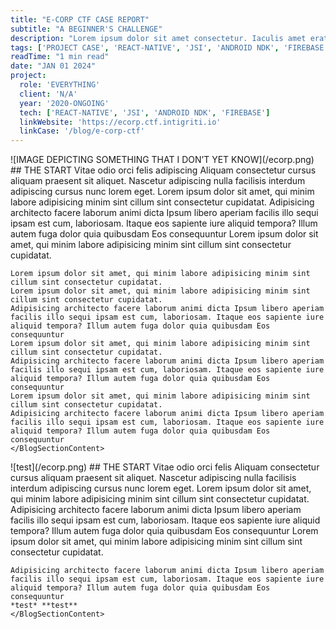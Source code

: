 ```yaml
---
title: "E-CORP CTF CASE REPORT"
subtitle: "A BEGINNER'S CHALLENGE"
description: "Lorem ipsum dolor sit amet consectetur. Iaculis amet erat id quis cras venenatis sed egestas.Lorem ipsum dolor sit amet consectetur. Iaculis amet erat id quis cras venenatis sed egestas..."
tags: ['PROJECT CASE', 'REACT-NATIVE', 'JSI', 'ANDROID NDK', 'FIREBASE']
readTime: "1 min read"
date: "JAN 01 2024"
project:
  role: 'EVERYTHING'
  client: 'N/A'
  year: '2020-ONGOING'
  tech: ['REACT-NATIVE', 'JSI', 'ANDROID NDK', 'FIREBASE']
  linkWebsite: 'https://ecorp.ctf.intigriti.io'
  linkCase: '/blog/e-corp-ctf'
---
```


<BlogSection>
    ![IMAGE DEPICTING SOMETHING THAT I DON’T YET KNOW](/ecorp.png)
    <BlogSectionContent>
    ## THE START Vitae odio orci felis adipiscing
    Aliquam consectetur cursus aliquam praesent sit aliquet. Nascetur adipiscing nulla
    facilisis interdum adipiscing cursus nunc lorem eget.
    Lorem ipsum dolor sit amet, qui minim labore adipisicing minim sint cillum sint consectetur cupidatat.
    Adipisicing architecto facere laborum animi dicta Ipsum libero aperiam facilis illo sequi ipsam est cum, laboriosam. Itaque eos sapiente iure aliquid tempora? Illum autem fuga dolor quia quibusdam Eos consequuntur
    Lorem ipsum dolor sit amet, qui minim labore adipisicing minim sint cillum sint consectetur cupidatat.

    Lorem ipsum dolor sit amet, qui minim labore adipisicing minim sint cillum sint consectetur cupidatat.
    Lorem ipsum dolor sit amet, qui minim labore adipisicing minim sint cillum sint consectetur cupidatat.
    Adipisicing architecto facere laborum animi dicta Ipsum libero aperiam facilis illo sequi ipsam est cum, laboriosam. Itaque eos sapiente iure aliquid tempora? Illum autem fuga dolor quia quibusdam Eos consequuntur
    Lorem ipsum dolor sit amet, qui minim labore adipisicing minim sint cillum sint consectetur cupidatat.
    Adipisicing architecto facere laborum animi dicta Ipsum libero aperiam facilis illo sequi ipsam est cum, laboriosam. Itaque eos sapiente iure aliquid tempora? Illum autem fuga dolor quia quibusdam Eos consequuntur
    Lorem ipsum dolor sit amet, qui minim labore adipisicing minim sint cillum sint consectetur cupidatat.
    Adipisicing architecto facere laborum animi dicta Ipsum libero aperiam facilis illo sequi ipsam est cum, laboriosam. Itaque eos sapiente iure aliquid tempora? Illum autem fuga dolor quia quibusdam Eos consequuntur
    </BlogSectionContent>
</BlogSection>

<BlogSection>
    ![test](/ecorp.png)
    <BlogSectionContent>
    ## THE START Vitae odio orci felis
    Aliquam consectetur cursus aliquam praesent sit aliquet. Nascetur adipiscing nulla
    facilisis interdum adipiscing cursus nunc lorem eget.
    Lorem ipsum dolor sit amet, qui minim labore adipisicing minim sint cillum sint consectetur cupidatat.
    Adipisicing architecto facere laborum animi dicta Ipsum libero aperiam facilis illo sequi ipsam est cum, laboriosam. Itaque eos sapiente iure aliquid tempora? Illum autem fuga dolor quia quibusdam Eos consequuntur
    Lorem ipsum dolor sit amet, qui minim labore adipisicing minim sint cillum sint consectetur cupidatat.

    Adipisicing architecto facere laborum animi dicta Ipsum libero aperiam facilis illo sequi ipsam est cum, laboriosam. Itaque eos sapiente iure aliquid tempora? Illum autem fuga dolor quia quibusdam Eos consequuntur
    *test* **test** 
    </BlogSectionContent>
</BlogSection>
